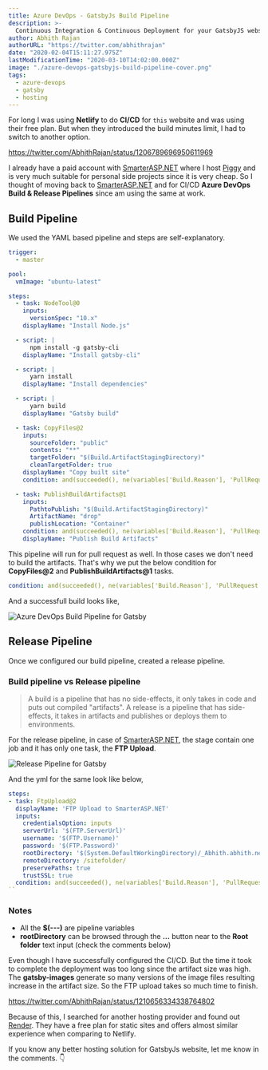 ```yaml
---
title: Azure DevOps - GatsbyJs Build Pipeline
description: >-
  Continuous Integration & Continuous Deployment for your GatsbyJS website using Azure Pipelines.
author: Abhith Rajan
authorURL: "https://twitter.com/abhithrajan"
date: "2020-02-04T15:11:27.975Z"
lastModificationTime: "2020-03-10T14:02:00.000Z"
image: "./azure-devops-gatsbyjs-build-pipeline-cover.png"
tags:
  - azure-devops
  - gatsby
  - hosting
---
```


For long I was using **Netlify** to do **CI/CD** for `this` website and was using their free plan. But when they introduced the build minutes limit, I had to switch to another option.

https://twitter.com/AbhithRajan/status/1206789696950611969

I already have a paid account with [SmarterASP.NET][1] where I host [Piggy][2] and is very much suitable for personal side projects since it is very cheap. So I thought of moving back to [SmarterASP.NET][1] and for CI/CD **Azure DevOps Build & Release Pipelines** since am using the same at work.

## Build Pipeline

We used the YAML based pipeline and steps are self-explanatory.

```yml
trigger:
  - master

pool:
  vmImage: "ubuntu-latest"

steps:
  - task: NodeTool@0
    inputs:
      versionSpec: "10.x"
    displayName: "Install Node.js"

  - script: |
      npm install -g gatsby-cli
    displayName: "Install gatsby-cli"

  - script: |
      yarn install
    displayName: "Install dependencies"

  - script: |
      yarn build
    displayName: "Gatsby build"

  - task: CopyFiles@2
    inputs:
      sourceFolder: "public"
      contents: "**"
      targetFolder: "$(Build.ArtifactStagingDirectory)"
      cleanTargetFolder: true
    displayName: "Copy built site"
    condition: and(succeeded(), ne(variables['Build.Reason'], 'PullRequest'))

  - task: PublishBuildArtifacts@1
    inputs:
      PathtoPublish: "$(Build.ArtifactStagingDirectory)"
      ArtifactName: "drop"
      publishLocation: "Container"
    condition: and(succeeded(), ne(variables['Build.Reason'], 'PullRequest'))
    displayName: "Publish Build Artifacts"
```

This pipeline will run for pull request as well. In those cases we don't need to build the artifacts. That's why we put the below condition for **CopyFiles@2** and **PublishBuildArtifacts@1** tasks.

```yml
condition: and(succeeded(), ne(variables['Build.Reason'], 'PullRequest'))
```

And a successfull build looks like,

![Azure DevOps Build Pipeline for Gatsby](./gatsby-build.png)

## Release Pipeline

Once we configured our build pipeline, created a release pipeline.

### Build pipeline vs Release pipeline

> A build is a pipeline that has no side-effects, it only takes in code and puts out compiled "artifacts". A release is a pipeline that has side-effects, it takes in artifacts and publishes or deploys them to environments.

For the release pipeline, in case of [SmarterASP.NET][1], the stage contain one job and it has only one task, the **FTP Upload**.

![Release Pipeline for Gatsby](./release-pipeline.png)

And the yml for the same look like below,

```yml
steps:
- task: FtpUpload@2
  displayName: 'FTP Upload to SmarterASP.NET'
  inputs:
    credentialsOption: inputs
    serverUrl: '$(FTP.ServerUrl)'
    username: '$(FTP.Username)'
    password: '$(FTP.Password)'
    rootDirectory: '$(System.DefaultWorkingDirectory)/_Abhith.abhith.net/drop'
    remoteDirectory: /sitefolder/
    preservePaths: true
    trustSSL: true
  condition: and(succeeded(), ne(variables['Build.Reason'], 'PullRequest'))
``
```

### Notes

- All the **\$(---)** are pipeline variables
- **rootDirectory** can be browsed through the **...** button near to the **Root folder** text input (check the comments below)

Even though I have successfully configured the CI/CD. But the time it took to complete the deployment was too long since the artifact size was high. The **gatsby-images** generate so many versions of the image files resulting increase in the artifact size. So the FTP upload takes so much time to finish.

https://twitter.com/AbhithRajan/status/1210656334338764802

Because of this, I searched for another hosting provider and found out [Render][3]. They have a free plan for static sites and offers almost similar experience when comparing to Netlify.

If you know any better hosting solution for GatsbyJs website, let me know in the comments. :point_down:

[1]: https://www.SmarterASP.NET/index?r=100571651
[2]: https://github.com/piggyvault/piggyvault
[3]: https://render.com
